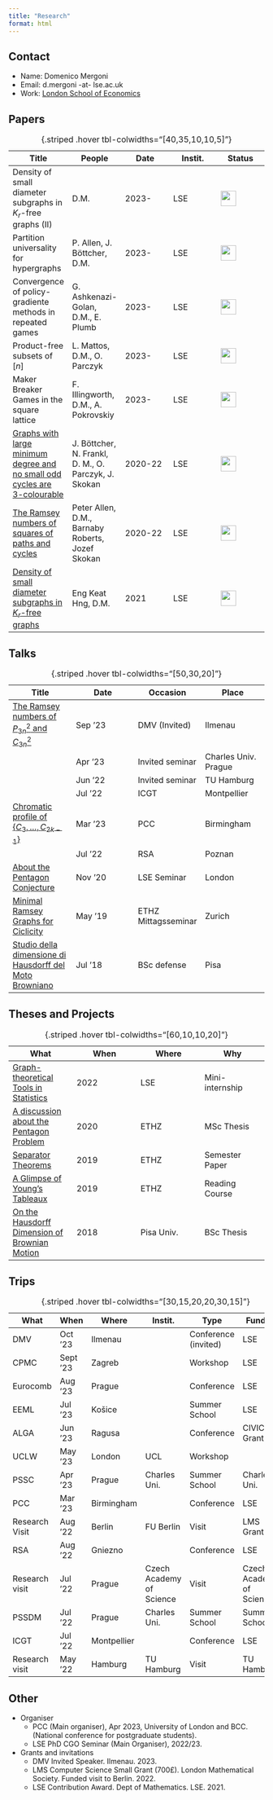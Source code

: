 ```yaml
---
title: "Research"
format: html
---
```


::: column-margin
::: callout-note
## Contact

-   Name: Domenico Mergoni
-   Email: d.mergoni -at- lse.ac.uk
-   Work: [London School of Economics](https://www.lse.ac.uk/mathematics)
:::
:::



::: {.panel-tabset}

## Papers

| Title    | People  | Date | Instit.    | Status  |
|------------------|------------------|------------------|------------------|------------------|
| Density of small diameter subgraphs in $K_r$-free graphs (II) | D.M.	| 2023- | LSE | ![](../images/0.png){width="0.8cm"} | 
| Partition universality for hypergraphs | P. Allen, J. Böttcher, D.M. 	| 2023- | LSE | ![](../images/0.png){width="0.8cm"} | 
| Convergence of policy-gradiente methods in repeated games | G. Ashkenazi-Golan, D.M., E. Plumb	| 2023- | LSE | ![](../images/50.png){width="0.8cm"} | 
| Product-free subsets of $[n]$ | L. Mattos, D.M., O. Parczyk	| 2023- | LSE | ![](../images/50.png){width="0.8cm"} | 
| Maker Breaker Games in the square lattice | F. Illingworth, D.M., A. Pokrovskiy	| 2023- | LSE | ![](../images/50.png){width="0.8cm"} | 
| [Graphs with large minimum degree and no small odd cycles are 3-colourable](https://arxiv.org/abs/2302.01875) | J. Böttcher, N. Frankl, D. M., O. Parczyk, J. Skokan	| 2020-22 | LSE | ![](../images/100.png){width="0.8cm"} | 
| [The Ramsey numbers of squares of paths and cycles](https://arxiv.org/abs/2212.14860) | Peter Allen, D.M., Barnaby Roberts, Jozef Skokan	| 2020-22 | LSE | ![](../images/100.png){width="0.8cm"} | 
| [Density of small diameter subgraphs in $K_r$-free graphs](https://arxiv.org/abs/2207.14297) | Eng Keat Hng, D.M.	| 2021 | LSE | ![](../images/100.png){width="0.8cm"} | 
: {.striped .hover tbl-colwidths="\[40,35,10,10,5\]"}


## Talks

| Title  | Date | Occasion |  Place | 
|------------------|------------------|------------------|------------------|
| [The Ramsey numbers of $P_{3n}^2$ and $C_{3n}^2$](../Documents_files/Presentations/Ramsey_number_of_square_of_paths__slides.pdf) |  Sep '23 | DMV (Invited) | Ilmenau |
|  | Apr '23 | Invited seminar | Charles Univ. Prague |
|  | Jun '22 | Invited seminar | TU Hamburg |
|  | Jul '22 | ICGT | Montpellier |
| [Chromatic profile of $\{C_3,\dots{},C_{2k-1}\}$](../Documents_files/Presentations/3_chromatic___Slides.pdf) |  Mar '23 | PCC | Birmingham |
|  | Jul '22 | RSA | Poznan |
| [About the Pentagon Conjecture](../Documents_files/Theses/MSc_presentation_LSE.pdf) | Nov '20 | LSE Seminar | London |
| [Minimal Ramsey Graphs for Ciclicity](../Documents_files/Presentations/Seminar___Minimal_Ramsey_Graphs_for_cyclicity___Domenico__slides_.pdf) | May '19 | ETHZ Mittagsseminar | Zurich |
| [Studio della dimensione di Hausdorff del Moto Browniano](../Documents_files/Theses/BSc_Thesis.compressed.pdf) | Jul '18 | BSc defense | Pisa |
: {.striped .hover tbl-colwidths="\[50,30,20\]"} 

## Theses and Projects
| What  | When | Where | Why | 
|------------------|------------------|------------------|------------------|
| [Graph-theoretical Tools in Statistics](../Documents_files/Presentations/) | 2022 | LSE | Mini-internship |
| [A discussion about the Pentagon Problem](../Documents_files/Theses/MSc_Thesis.pdf) | 2020 | ETHZ | MSc Thesis |
| [Separator Theorems](../Documents_files/Presentations/Semester_Paper_Separator_Theorems.pdf) | 2019 | ETHZ | Semester Paper |
| [A Glimpse of Young's Tableaux](../Documents_files/Presentations/Reading_course_Young_Tableaux.pdf) | 2019 | ETHZ | Reading Course |
| [On the Hausdorff Dimension of Brownian Motion](../Documents_files/Theses/BSc_Thesis.compressed.pdf) | 2018 | Pisa Univ. | BSc Thesis |
: {.striped .hover tbl-colwidths="\[60,10,10,20\]"} 

## Trips
| What  | When | Where | Instit. | Type | Funded | 
|------------------|------------------|------------------|------------------|------------------|------------------| 
| DMV  |  Oct '23 |  Ilmenau |   |  Conference (invited) | LSE  |
|  CPMC |  Sept '23 |  Zagreb |   |  Workshop |  LSE |
|  Eurocomb |  Aug '23 | Prague  |   | Conference  | LSE  |
| EEML  | Jul '23  | Košice  |   | Summer School  |  LSE |
| ALGA  | Jun '23  | Ragusa  |   | Conference  | CIVICA Grant  |
|  UCLW | May '23  | London  | UCL  | Workshop   |   |
| PSSC | Apr '23  |  Prague |  Charles Uni. | Summer School  |  Charles Uni. |
| PCC | Mar '23 | Birmingham  |   | Conference  | LSE  |
| Research Visit  |  Aug '22  | Berlin  | FU Berlin  | Visit  | LMS Grant  |
| RSA | Aug '22 | Gniezno  |   | Conference  | LSE  |
| Research visit | Jul '22 | Prague | Czech Academy of Science | Visit |  Czech Academy of Science |
| PSSDM | Jul '22 | Prague | Charles Uni. | Summer School | Summer School |
| ICGT | Jul '22 | Montpellier |  | Conference | LSE |
| Research visit | May '22 | Hamburg | TU Hamburg | Visit | TU Hamburg | 
: {.striped .hover tbl-colwidths="\[30,15,20,20,30,15\]"} 

## Other
- Organiser
  - PCC (Main organiser), Apr 2023, University of London and BCC. (National conference for postgraduate students).
  - LSE PhD CGO Seminar (Main Organiser), 2022/23.

- Grants and invitations
  - DMV Invited Speaker. Ilmenau. 2023.
  - LMS Computer Science Small Grant (700£). London Mathematical Society. Funded visit to Berlin. 2022.
  - LSE Contribution Award. Dept of Mathematics. LSE. 2021.
  

:::
